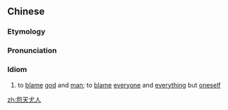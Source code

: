 ==Chinese==
{{zh-forms}}

===Etymology===
{{zh-compound|怨|天|尤|人|to [[resent]]|[[heaven]]|to [[blame]]|[[person]]; [[people]]}}

===Pronunciation===
{{zh-pron
|m=yuàntiān-yóurén
|c=jyun3 tin1 jau4 jan4
|h=pfs=yen-thiên-yù-ngìn
|mn=oàn-thiⁿ-iû-jîn/oàn-thiⁿ-iû-lîn
|cat=id
}}

===Idiom===
{{zh-idiom}}

# to [[blame]] [[god]] and [[man]]; to [[blame]] [[everyone]] and [[everything]] but [[oneself]]

[[zh:怨天尤人]]